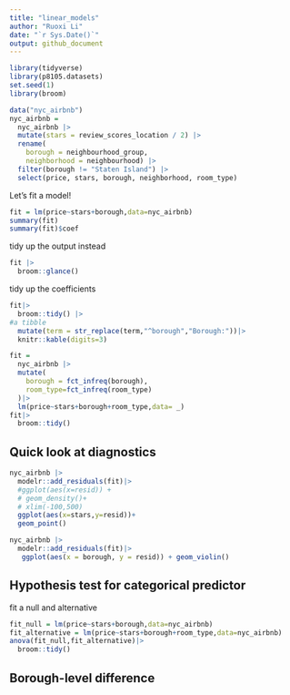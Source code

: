 ```yaml
---
title: "linear_models"
author: "Ruoxi Li"
date: "`r Sys.Date()`"
output: github_document
---
```


```r
library(tidyverse)
library(p8105.datasets)
set.seed(1)
library(broom)
```

```r
data("nyc_airbnb")
nyc_airbnb = 
  nyc_airbnb |> 
  mutate(stars = review_scores_location / 2) |> 
  rename(
    borough = neighbourhood_group,
    neighborhood = neighbourhood) |> 
  filter(borough != "Staten Island") |> 
  select(price, stars, borough, neighborhood, room_type)
```

Let's fit a model!


```r
fit = lm(price~stars+borough,data=nyc_airbnb)
summary(fit)
summary(fit)$coef
```

tidy up the output instead

```r
fit |>
  broom::glance()
```

tidy up the coefficients

```r
fit|>
  broom::tidy() |>
#a tibble
  mutate(term = str_replace(term,"^borough","Borough:"))|>
  knitr::kable(digits=3)
```

```r
fit = 
  nyc_airbnb |>
  mutate(
    borough = fct_infreq(borough),
    room_type=fct_infreq(room_type)
  )|>
  lm(price~stars+borough+room_type,data= _)
fit|>
  broom::tidy()
```

## Quick look at diagnostics

```r
nyc_airbnb |>
  modelr::add_residuals(fit)|>
  #ggplot(aes(x=resid)) +
  # geom_density()+
  # xlim(-100,500)
  ggplot(aes(x=stars,y=resid))+
  geom_point()

nyc_airbnb |>
  modelr::add_residuals(fit)|>
   ggplot(aes(x = borough, y = resid)) + geom_violin()
```



## Hypothesis test for categorical predictor

fit a null and alternative
```r
fit_null = lm(price~stars+borough,data=nyc_airbnb) 
fit_alternative = lm(price~stars+borough+room_type,data=nyc_airbnb) 
anova(fit_null,fit_alternative)|>
  broom::tidy()
```

## Borough-level difference 

